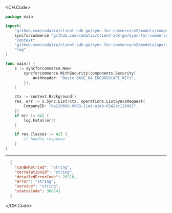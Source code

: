 
<CH.Code>
```go List.go
package main

import(
	"github.com/codatio/client-sdk-go/sync-for-commerce/v2/models/components"
	syncforcommerce "github.com/codatio/client-sdk-go/sync-for-commerce/v2"
	"context"
	"github.com/codatio/client-sdk-go/sync-for-commerce/v2/models/operations"
	"log"
)

func main() {
    s := syncforcommerce.New(
        syncforcommerce.WithSecurity(components.Security{
            AuthHeader: "Basic BASE_64_ENCODED(API_KEY)",
        }),
    )

    ctx := context.Background()
    res, err := s.Sync.List(ctx, operations.ListSyncsRequest{
        CompanyID: "8a210b68-6988-11ed-a1eb-0242ac120002",
    })
    if err != nil {
        log.Fatal(err)
    }

    if res.Classes != nil {
        // handle response
    }
}
```
---

```json Example Response
  {
    "canBeRetried": "string",
    "correlationId": "string",
    "detailedErrorCode": 20218,
    "error": "string",
    "service": "string",
    "statusCode": 368241
  }
```
</CH.Code>
